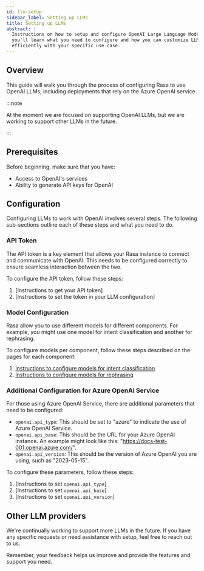 ```yaml
---
id: llm-setup
sidebar_label: Setting up LLMs
title: Setting up LLMs
abstract: |
  Instructions on how to setup and configure OpenAI Large Language Models. Here
  you'll learn what you need to configure and how you can customize LLMs to work
  efficiently with your specific use case.
---
```


## Overview

This guide will walk you through the process of configuring Rasa to use OpenAI
LLMs, including deployments that rely on the Azure OpenAI service.

:::note

At the moment we are focused on supporting OpenAI LLMs, but we are working to
support other LLMs in the future.

:::

## Prerequisites

Before beginning, make sure that you have:

- Access to OpenAI's services
- Ability to generate API keys for OpenAI

## Configuration

Configuring LLMs to work with OpenAI involves several steps. The following
sub-sections outline each of these steps and what you need to do.

### API Token

The API token is a key element that allows your Rasa instance to connect and 
communicate with OpenAI. This needs to be configured correctly to ensure seamless
interaction between the two.

To configure the API token, follow these steps:

1. [Instructions to get your API token]
2. [Instructions to set the token in your LLM configuration]

### Model Configuration

Rasa allow you to use different models for different components. For example,
you might use one model for intent classification and another for rephrasing.

To configure models per component, follow these steps described on the 
pages for each component:

1. [Instructions to configure models for intent classification](./llm-intent)
2. [Instructions to configure models for rephrasing](./llm-nlg)

### Additional Configuration for Azure OpenAI Service

For those using Azure OpenAI Service, there are additional parameters that need
to be configured:

- `openai.api_type`: This should be set to "azure" to indicate the use of Azure
  OpenAI Service.
- `openai.api_base`: This should be the URL for your Azure OpenAI instance. An
  example might look like this: "https://docs-test-001.openai.azure.com/".
- `openai.api_version`: This should be the version of Azure OpenAI you are
  using, such as "2023-05-15".

To configure these parameters, follow these steps:

1. [Instructions to set `openai.api_type`]
2. [Instructions to set `openai.api_base`]
3. [Instructions to set `openai.api_version`]

## Other LLM providers

We're continually working to support more LLMs in the future. If you have any
specific requests or need assistance with setup, feel free to reach out to us.

Remember, your feedback helps us improve and provide the features and support
you need.
